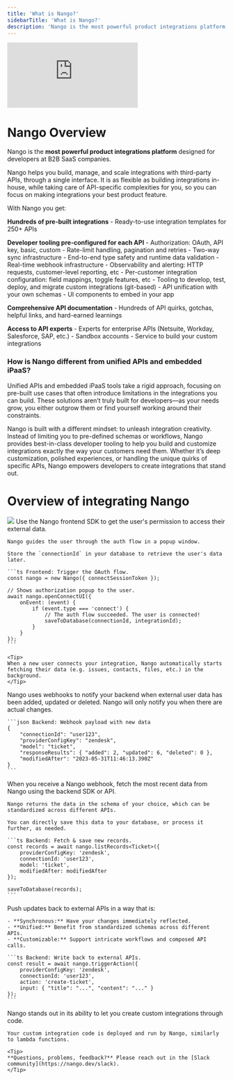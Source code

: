 ```yaml
---
title: 'What is Nango?'
sidebarTitle: 'What is Nango?'
description: 'Nango is the most powerful product integrations platform for developers.'
---
```


<div style={{ position: 'relative', overflow: 'hidden', paddingTop: '56.25%' }}>
    <iframe
        style={{ position: 'absolute', top: 0, left: 0, width: '100%', height: '100%' }}
        src="https://www.youtube.com/embed/oTpWlmnv7dM?modestbranding=1&rel=0&autohide=1"
        title="YouTube video player"
        frameBorder="0"
        allow="accelerometer; autoplay; clipboard-write; encrypted-media; gyroscope; picture-in-picture"
        allowFullScreen
    ></iframe>
</div>

# Nango Overview

Nango is the **most powerful product integrations platform** designed for developers at B2B SaaS companies. 

Nango helps you build, manage, and scale integrations with third-party APIs, through a single interface. It is as flexible as building integrations in-house, while taking care of API-specific complexities for you, so you can focus on making integrations your best product feature.

With Nango you get:

**Hundreds of pre-built integrations**
    - Ready-to-use integration templates for 250+ APIs

**Developer tooling pre-configured for each API**
    - Authorization: OAuth, API key, basic, custom
    - Rate-limit handling, pagination and retries
    - Two-way sync infrastructure
    - End-to-end type safety and runtime data validation
    - Real-time webhook infrastructure
    - Observability and alerting: HTTP requests, customer-level reporting, etc
    - Per-customer integration configuration: field mappings, toggle features, etc
    - Tooling to develop, test, deploy, and migrate custom integrations (git-based)
    - API unification with your own schemas
    - UI components to embed in your app

**Comprehensive API documentation**
    - Hundreds of API quirks, gotchas, helpful links, and hard-earned learnings

**Access to API experts**
    - Experts for enterprise APIs (Netsuite, Workday, Salesforce, SAP, etc.)
    - Sandbox accounts
    - Service to build your custom integrations

### How is Nango different from unified APIs and embedded iPaaS? 

Unified APIs and embedded iPaaS tools take a rigid approach, focusing on pre-built use cases that often introduce limitations in the integrations you can build. These solutions aren’t truly built for developers—as your needs grow, you either outgrow them or find yourself working around their constraints.

Nango is built with a different mindset: to unleash integration creativity. Instead of limiting you to pre-defined schemas or workflows, Nango provides best-in-class developer tooling to help you build and customize integrations exactly the way your customers need them. Whether it’s deep customization, polished experiences, or handling the unique quirks of specific APIs, Nango empowers developers to create integrations that stand out.

# Overview of integrating Nango

<Frame caption="The steps to integrate Nango.">
  <img src="/images/integrate-nango.png" />
</Frame>

<Steps>
  <Step title="Get user permission in your app">
    Use the Nango frontend SDK to get the user's permission to access their external data.

    Nango guides the user through the auth flow in a popup window.

    Store the `connectionId` in your database to retrieve the user's data later.

    ```ts Frontend: Trigger the OAuth flow.
    const nango = new Nango({ connectSessionToken });

    // Shows authorization popup to the user.
    await nango.openConnectUI({
        onEvent: (event) {
            if (event.type === 'connect') {
                // The auth flow succeeded. The user is connected!
                saveToDatabase(connectionId, integrationId);
            }
        }
    });
    ```

    <Tip>
    When a new user connects your integration, Nango automatically starts fetching their data (e.g. issues, contacts, files, etc.) in the background.
    </Tip>
  </Step>
  <Step title="Receive data update notifications">
    Nango uses webhooks to notify your backend when external user data has been added, updated or deleted. Nango will only notify you when there are actual changes.

    ```json Backend: Webhook payload with new data
    {
        "connectionId": "user123",
        "providerConfigKey": "zendesk",
        "model": "ticket",
        "responseResults": { "added": 2, "updated": 6, "deleted": 0 },
        "modifiedAfter": "2023-05-31T11:46:13.390Z"
    }
    ```
  </Step>
  <Step title="Collect and save the new data">
    When you receive a Nango webhook, fetch the most recent data from Nango using the backend SDK or API.

    Nango returns the data in the schema of your choice, which can be standardized across different APIs.

    You can directly save this data to your database, or process it further, as needed.

    ```ts Backend: Fetch & save new records.
    const records = await nango.listRecords<Ticket>({
        providerConfigKey: 'zendesk',
        connectionId: 'user123',
        model: 'ticket',
        modifiedAfter: modifiedAfter
    });

    saveToDatabase(records);
    ```
  </Step>
  <Step title="Write back to external APIs">
    Push updates back to external APIs in a way that is:

    - **Synchronous:** Have your changes immediately reflected.
    - **Unified:** Benefit from standardized schemas across different APIs.
    - **Customizable:** Support intricate workflows and composed API calls.

    ```ts Backend: Write back to external APIs.
    const result = await nango.triggerAction({
        providerConfigKey: 'zendesk',
        connectionId: 'user123',
        action: 'create-ticket',
        input: { "title": "...", "content": "..." }
    });
    ```
  </Step>
  <Step title="Customize integrations">
    Nango stands out in its ability to let you create custom integrations through code. 
    
    Your custom integration code is deployed and run by Nango, similarly to lambda functions.

    <Tip>
    **Questions, problems, feedback?** Please reach out in the [Slack community](https://nango.dev/slack).
    </Tip>
  </Step>
</Steps>